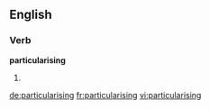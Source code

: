 ==English==

===Verb===
'''particularising'''

# {{present participle of|particularise}}

[[de:particularising]]
[[fr:particularising]]
[[vi:particularising]]